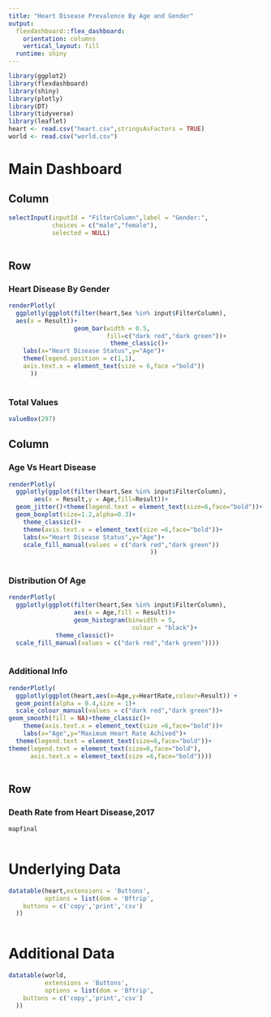 ---
title: "Heart Disease Prevalence By Age and Gender"
output: 
  flexdashboard::flex_dashboard:
    orientation: columns
    vertical_layout: fill
  runtime: shiny
---

```{r global, include=FALSE}
library(ggplot2)
library(flexdashboard)
library(shiny)
library(plotly)
library(DT)
library(tidyverse)
library(leaflet)
heart <- read.csv("heart.csv",stringsAsFactors = TRUE)
world <- read.csv("world.csv")
```

Main Dashboard
================
Column {.sidebar data-width=100}
-----------------------------------------------------------
```{r}
selectInput(inputId = "FilterColumn",label = "Gender:",
            choices = c("male","female"),
            selected = NULL)
         
```

Row {data-width=430}
-----------------------------------------------------------------------
### Heart Disease By Gender
```{r}
  
renderPlotly(
  ggplotly(ggplot(filter(heart,Sex %in% input$FilterColumn),
  aes(x = Result))+
                  geom_bar(width = 0.5,
                           fill=c("dark red","dark green"))+
                            theme_classic()+
    labs(x="Heart Disease Status",y="Age")+
    theme(legend.position = c(1,1),
    axis.text.x = element_text(size = 6,face ="bold"))
      ))
  

```

### Total Values
```{r}
valueBox(297)  

```

Column {.tabset}
-----------------------------------------------------------------------
### Age Vs Heart Disease
```{r}
  
renderPlotly(
  ggplotly(ggplot(filter(heart,Sex %in% input$FilterColumn),
       aes(x = Result,y = Age,fill=Result))+
  geom_jitter()+theme(legend.text = element_text(size=6,face="bold"))+
  geom_boxplot(size=1.2,alpha=0.3)+
    theme_classic()+
    theme(axis.text.x = element_text(size =6,face="bold"))+
    labs(x="Heart Disease Status",y="Age")+
    scale_fill_manual(values = c("dark red","dark green"))
                                       ))
                  

```

### Distribution Of Age{ .tabset}
```{r}

renderPlotly(
  ggplotly(ggplot(filter(heart,Sex %in% input$FilterColumn),
                  aes(x = Age,fill = Result))+
                  geom_histogram(binwidth = 5,
                                  colour = "black")+
             theme_classic()+
  scale_fill_manual(values = c("dark red","dark green"))))
                  
```

### Additional Info{.tabset}
```{r}
renderPlotly(
  ggplotly(ggplot(heart,aes(x=Age,y=HeartRate,colour=Result)) +
  geom_point(alpha = 0.4,size = 1)+
  scale_colour_manual(values = c("dark red","dark green"))+
geom_smooth(fill = NA)+theme_classic()+
    theme(axis.text.x = element_text(size =6,face="bold"))+
    labs(x="Age",y="Maximum Heart Rate Achived")+
  theme(legend.text = element_text(size=6,face="bold"))+
theme(legend.text = element_text(size=6,face="bold"),
      axis.text.x = element_text(size =6,face="bold"))))
                  
```

Row {}
-----------------------------------------------------------------------
### Death Rate from Heart Disease,2017
```{r}
mapfinal
                  
```

# Underlying Data
```{r}
datatable(heart,extensions = 'Buttons', 
          options = list(dom = 'Bftrip',
    buttons = c('copy','print','csv')
  ))
                  
```

# Additional Data
```{r}
datatable(world,
          extensions = 'Buttons', 
          options = list(dom = 'Bftrip',
    buttons = c('copy','print','csv')
  ))
                  
```

